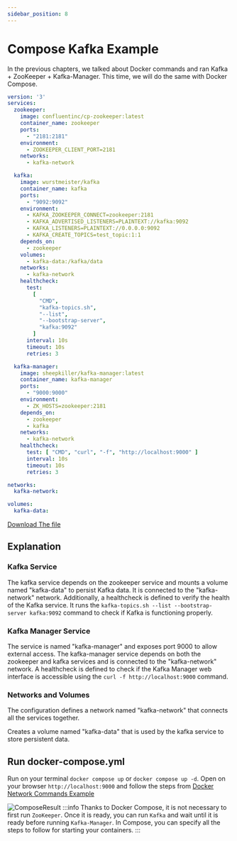 ```yaml
---
sidebar_position: 8
---
```


# Compose Kafka Example

In the previous chapters, we talked about Docker commands and ran Kafka + ZooKeeper + Kafka-Manager. This time, we will do the same with Docker Compose.

```yml
version: '3'
services:
  zookeeper:
    image: confluentinc/cp-zookeeper:latest
    container_name: zookeeper
    ports:
      - "2181:2181"
    environment:
      - ZOOKEEPER_CLIENT_PORT=2181
    networks:
      - kafka-network

  kafka:
    image: wurstmeister/kafka
    container_name: kafka
    ports:
      - "9092:9092"
    environment:
      - KAFKA_ZOOKEEPER_CONNECT=zookeeper:2181
      - KAFKA_ADVERTISED_LISTENERS=PLAINTEXT://kafka:9092
      - KAFKA_LISTENERS=PLAINTEXT://0.0.0.0:9092
      - KAFKA_CREATE_TOPICS=test_topic:1:1
    depends_on:
      - zookeeper
    volumes:
      - kafka-data:/kafka/data
    networks:
      - kafka-network
    healthcheck:
      test:
        [
          "CMD",
          "kafka-topics.sh",
          "--list",
          "--bootstrap-server",
          "kafka:9092"
        ]
      interval: 10s
      timeout: 10s
      retries: 3

  kafka-manager:
    image: sheepkiller/kafka-manager:latest
    container_name: kafka-manager
    ports:
      - "9000:9000"
    environment:
      - ZK_HOSTS=zookeeper:2181
    depends_on:
      - zookeeper
      - kafka
    networks:
      - kafka-network
    healthcheck:
      test: [ "CMD", "curl", "-f", "http://localhost:9000" ]
      interval: 10s
      timeout: 10s
      retries: 3

networks:
  kafka-network:

volumes:
  kafka-data:
```

[Download The file](./ComposeFiles/docker-compose.yml)

## Explanation

### Kafka Service

The kafka service depends on the zookeeper service and mounts a volume named "kafka-data" to persist Kafka data. It is connected to the "kafka-network" network. Additionally, a healthcheck is defined to verify the health of the Kafka service. It runs the `kafka-topics.sh --list --bootstrap-server kafka:9092` command to check if Kafka is functioning properly.

### Kafka Manager Service

The service is named "kafka-manager" and exposes port 9000 to allow external access. The kafka-manager service depends on both the zookeeper and kafka services and is connected to the "kafka-network" network. A healthcheck is defined to check if the Kafka Manager web interface is accessible using the `curl -f http://localhost:9000` command.

### Networks and Volumes

The configuration defines a network named "kafka-network" that connects all the services together. 

Creates a volume named "kafka-data" that is used by the kafka service to store persistent data.

## Run docker-compose.yml

Run on your terminal `docker compose up` or `docker compose up -d`. Open on your browser `http://localhost:9000` and follow the steps from [Docker Network Commands Example](/Containers/docs/Network/commands#setup-kafka)

![ComposeResult](./img/composeResult.png)
:::info
Thanks to Docker Compose, it is not necessary to first run `ZooKeeper`. Once it is ready, you can run `Kafka` and wait until it is ready before running `Kafka-Manager`. In Compose, you can specify all the steps to follow for starting your containers.
:::

